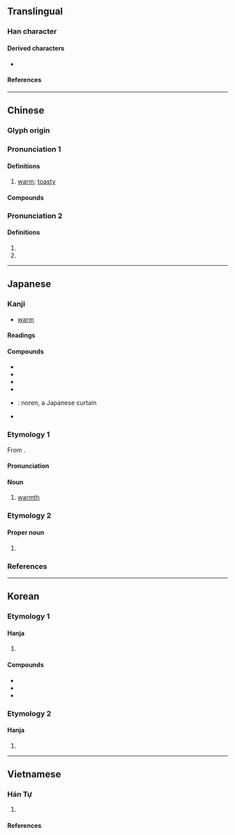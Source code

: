 {{also|煖}}
{{character info}}
==Translingual==
{{stroke order|strokes=13}}

===Han character===
{{Han char|rn=72|rad=日|as=09|sn=13|four=62047|canj=ABME|ids=⿰日爰}}

====Derived characters====
* {{l|mul|[[𧞈]]}}

====References====
{{Han ref|kx=0498.260|dkj=14064|dj=0866.190|hdz=21525.010|uh=6696}}

----

==Chinese==
{{zh-forms}}

===Glyph origin===
{{Han etym}}
{{Han compound|日|爰|ls=psc|c1=s|c2=p|t1=sun}}

===Pronunciation 1===
{{zh-pron
|m=nuǎn
|c=nyun5
|h=pfs=nôn
|md=nuāng
|mn=loán/qz:lún
|mn_note=loán - literary; lún - vernacular
|mn-t=luang2/luêng2
|mn-t_note=luang2 - Shantou; luêng2 - Chaozhou
|mc=y
|oc=y
|ma=Zh-nuǎn.oga
|ca=LL-Q9186-Justinrleung-暖.wav
|cat=a
}}

====Definitions====
{{zh-hanzi}}

# [[warm]]; [[toasty]]

====Compounds====
{{zh-der|暄暖|暖化|暖呼呼|暖和|暖壺|暖房|暖氣|暖水瓶|暖洋洋|暖流|暖烘烘|暖瓶|暖簾|暖色|暖融融|暖暖:Nuǎnnuǎn|暖笠笠|暖東|暖西|暖心}}

===Pronunciation 2===
{{zh-pron
|m=xuān
|c=hyun1
|h=
|mn=
|mc=
|oc=
|ma=
|cat=
}}

====Definitions====
{{zh-hanzi}}

# {{zh-used in|暖姝}}
# {{zh-used in|暖暖}}

{{zh-cat|Elementary}}

----

==Japanese==

===Kanji===
{{ja-kanji|grade=6|rs=日09}}

* [[warm]]

====Readings====
{{ja-readings
|goon=なん
|kanon=だん
|kanyoon=のん
|kun=あたた-か, あたた-かい, あたた-める, あたた-まる
|nanori=ぬく
}}

====Compounds====
* {{ja-r|暖%気|だん%き}}
* {{ja-r|暖%房|だん%ぼう}}
* {{ja-r|暖%流|だん%りゅう}}
* {{ja-r|暖%炉|だん%ろ}}
* {{ja-r|暖簾|のれん}}: noren, a Japanese curtain
* {{ja-r|温%暖|おん%だん}}

===Etymology 1===
{{ja-kanjitab|だん|yomi=o}}
From {{der|ja|ltc|-}} {{ltc-l|暖}}.

====Pronunciation====
{{ja-pron|だん|acc=1|acc_ref=DJR}}

====Noun====
{{ja-noun|だん|hhira=だん}}

# {{lb|ja|only in set phrases}} [[warmth]]
#: {{ja-usex|'''暖'''を[[取る]]|'''だん''' を とる|to get '''warmth'''}}

===Etymology 2===

====Proper noun====
{{ja-pos|proper|あたた|いふ|うらら|だん|のどか|のん|はる|はるか|はるな|ひなた}}

# {{given name|ja|female|sort=あたた}}

===References===
<references />

----

==Korean==

===Etymology 1===

====Hanja====
{{ko-hanja|따뜻하다|따뜻할|난}}

# {{hanja form of|난|[[warm]]}}

====Compounds====
* {{ko-l|난방|[[heating]]|暖房}}
* {{ko-l|난대|warm [[current]]|暖流}}
* {{ko-l|지구 온난화|[[global warming]]|地球溫暖化}}

===Etymology 2===

====Hanja====
{{ko-hanja|부드럽다|부드러울|훤}}

# {{hanja form of|훤|[[genial]]}}

----

==Vietnamese==

===Hán Tự===
{{vi-readings|rs=日09
|hanviet=huyên, noãn-gdhn
|nom=hoãn-tdcntd, noãn-gdhn
}}

# {{han tu form of|noãn|[[warm]]}}

====References====
<references/>